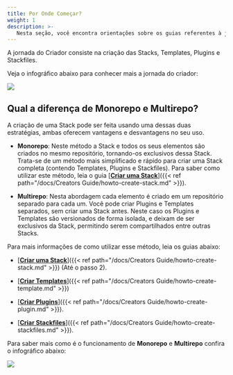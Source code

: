 ```yaml
---
title: Por Onde Começar?
weight: 1
description: >-
   Nesta seção, você encontra orientações sobre os guias referentes à jornada do criador.
---
```


A jornada do Criador consiste na criação das Stacks, Templates, Plugins e Stackfiles.

Veja o infográfico abaixo para conhecer mais a jornada do criador:

![](/v3.5.0/stkgifs/jornada-criador.png)


## **Qual a diferença de Monorepo e Multirepo?**

A criação de uma Stack pode ser feita usando uma dessas duas estratégias, ambas oferecem vantagens e desvantagens no seu uso.

- **Monorepo**: Neste método a Stack e todos os seus elementos são criados no mesmo repositório, tornando-os exclusivos dessa Stack. Trata-se de um método mais simplificado e rápido para criar uma Stack completa (contendo Templates, Plugins e Stackfiles). Para saber como utilizar este método, leia o guia [<ins>**Criar uma Stack**</ins>]({{< ref path="/docs/Creators Guide/howto-create-stack.md" >}}).

- **Multirepo**: Nesta abordagem cada elemento é criado em um repositório separado para cada um. Você pode criar Plugins e Templates separados, sem criar uma Stack antes. Neste caso os Plugins e Templates são versionados de forma isolada, e deixam de ser exclusivos da Stack, permitindo serem compartilhados entre outras Stacks.  

Para mais informações de como utilizar esse método, leia os guias abaixo: 
- [<ins>**Criar uma Stack**</ins>]({{< ref path="/docs/Creators Guide/howto-create-stack.md" >}}) (Até o passo 2).

- [<ins>**Criar Templates**</ins>]({{< ref path="/docs/Creators Guide/howto-create-template.md" >}})
- [<ins>**Criar Plugins**</ins>]({{< ref path="/docs/Creators Guide/howto-create-plugin.md" >}}). 
- [<ins>**Criar Stackfiles**</ins>]({{< ref path="/docs/Creators Guide/howto-create-stackfiles.md" >}}). 

Para saber mais como é o funcionamento de **Monorepo** e **Multirepo** confira o infográfico abaixo:

![](/v3.6.0/stkgifs/multirepo-1.png)